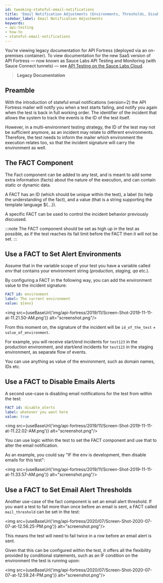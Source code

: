 ```yaml
---
id: tweaking-stateful-email-notifications
title: 'Email Notification Adjustments (Environments, Thresholds, Disable)'
sidebar_label: Email Notification Adjustments
keywords:
- api-testing
- how-to
- stateful-email-notifications
---
```


You're viewing legacy documentation for API Fortress (deployed via an on-premises container). To view documentation for the new SaaS version of API Fortress &#8212; now known as Sauce Labs API Testing and Monitoring (with Sauce Connect tunnels) &#8212; see [API Testing on the Sauce Labs Cloud](/api-testing/).

<head>
  <meta name="robots" content="noindex" />
</head>

> **Legacy Documentation**<br/>

## Preamble

With the introduction of stateful email notifications (version=2) the API Fortress mailer will notify you when a test starts failing, and notify you again when the test is back in full working order. The identifier of the incident that allows the system to track the events is the ID of the test itself.

However, in a multi-environment testing strategy, the ID of the test may not be sufficient anymore, as an incident may relate to different environments. Therefore, the test needs to inform the mailer which environment the execution relates too, so that the incident signature will carry the environment as well.

## The FACT Component

The Fact component can be added to any test, and is meant to add some extra information (facts) about the nature of the execution, and can contain static or dynamic data.

A FACT has an ID (which should be unique within the test), a label (to help the understanding of the fact), and a value (that is a string supporting the template language $&#123;...&#125;).

A specific FACT can be used to control the incident behavior previously discussed.

:::note
The FACT component should be set as high up in the test as possible, as if the test reaches its fail limit before the FACT then it will not be set.
:::

## Use a FACT to Set Alert Environments

Assume that in the variable scope of your test you have a variable called _env_ that contains your environment string (_production, staging, qa_ etc.).

By configuring a FACT in the following way, you can add the environment value to the incident signature:

```yaml
FACT id: environment
label: The current environment
value: ${env}
```

<img src={useBaseUrl('img/api-fortress/2019/11/Screen-Shot-2019-11-11-at-11.21.50-AM.png')} alt="screenshot.png"/>

From this moment on, the signature of the incident will be `id_of_the_test` + `value_of_environment`.

For example, you will receive start/end incidents for `test123` in the production environment, and start/end incidents for `test123` in the staging environment, as separate flow of events.

You can use anything as value of the environment, such as domain names, IDs etc.

## Use a FACT to Disable Emails Alerts

A second use-case is disabling email notifications for the test from within the test:

```yaml
FACT id: disable_alerts
label: whatever you want here
value: true
```

<img src={useBaseUrl('img/api-fortress/2019/11/Screen-Shot-2019-11-11-at-11.22.02-AM.png')} alt="screenshot.png"/>

You can use logic within the test to set the FACT component and use that to alter the email notification.

As an example, you could say "IF the env is development, then disable emails for this test":

<img src={useBaseUrl('img/api-fortress/2019/11/Screen-Shot-2019-11-11-at-11.33.57-AM.png')} alt="screenshot.png"/>

## Use a FACT to Set Email Alert Thresholds

Another use-case of the fact component is set an email alert threshold. If you want a test to fail more than once before an email is sent, a FACT called `mail_threshold` can be set in the test:

<img src={useBaseUrl('img/api-fortress/2020/07/Screen-Shot-2020-07-07-at-12.56.25-PM.png')} alt="screenshot.png"/>

This means the test will need to fail twice in a row before an email alert is sent.

Given that this can be configured within the test, it offers all the flexibility provided by conditional statements, such as an IF condition on the environment the test is running upon:

<img src={useBaseUrl('img/api-fortress/2020/07/Screen-Shot-2020-07-07-at-12.59.24-PM.png')} alt="screenshot.png"/>
